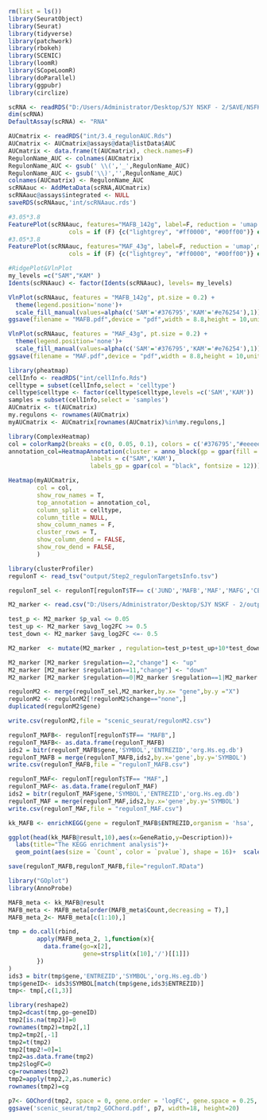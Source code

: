 
```{r}
rm(list = ls())
library(SeuratObject)
library(Seurat)
library(tidyverse)
library(patchwork)
library(rbokeh)
library(SCENIC)
library(loomR)
library(SCopeLoomR)
library(doParallel)
library(ggpubr)
library(circlize)
```

```{r}
scRNA <- readRDS("D:/Users/Administrator/Desktop/SJY NSKF - 2/SAVE/NSFK_Macrophage.Rds")
dim(scRNA)
DefaultAssay(scRNA) <- "RNA"

AUCmatrix <- readRDS("int/3.4_regulonAUC.Rds")
AUCmatrix <- AUCmatrix@assays@data@listData$AUC
AUCmatrix <- data.frame(t(AUCmatrix), check.names=F)
RegulonName_AUC <- colnames(AUCmatrix)
RegulonName_AUC <- gsub(' \\(','_',RegulonName_AUC)
RegulonName_AUC <- gsub('\\)','',RegulonName_AUC)
colnames(AUCmatrix) <- RegulonName_AUC
scRNAauc <- AddMetaData(scRNA,AUCmatrix)
scRNAauc@assays$integrated <- NULL
saveRDS(scRNAauc,'int/scRNAauc.rds')

```

```{r}
#3.05*3.8
FeaturePlot(scRNAauc, features="MAFB_142g", label=F, reduction = 'umap',min.cutoff = 0, max.cutoff = 0.1,
                 cols = if (F) {c("lightgrey", "#ff0000", "#00ff00")} else {c("#eeeeee", "#e76254")},pt.size = 1)
#3.05*3.8
FeaturePlot(scRNAauc, features="MAF_43g", label=F, reduction = 'umap',min.cutoff = 0, max.cutoff = 0.1,
                 cols = if (F) {c("lightgrey", "#ff0000", "#00ff00")} else {c("#eeeeee", "#e76254")},pt.size = 1)

#RidgePlot&VlnPlot
my_levels =c("SAM","KAM" )
Idents(scRNAauc) <- factor(Idents(scRNAauc), levels= my_levels)

VlnPlot(scRNAauc, features = "MAFB_142g", pt.size = 0.2) + 
  theme(legend.position='none')+
  scale_fill_manual(values=alpha(c('SAM'='#376795','KAM'='#e76254'),1))
ggsave(filename = "MAFB.pdf",device = "pdf",width = 8.8,height = 10,units = "cm")

VlnPlot(scRNAauc, features = "MAF_43g", pt.size = 0.2) + 
  theme(legend.position='none')+
  scale_fill_manual(values=alpha(c('SAM'='#376795','KAM'='#e76254'),1))
ggsave(filename = "MAF.pdf",device = "pdf",width = 8.8,height = 10,units = "cm")
```

```{r}
library(pheatmap)
cellInfo <- readRDS("int/cellInfo.Rds")
celltype = subset(cellInfo,select = 'celltype')
celltype$celltype <- factor(celltype$celltype,levels =c('SAM','KAM'))
samples = subset(cellInfo,select = 'samples')
AUCmatrix <- t(AUCmatrix)
my.regulons <- rownames(AUCmatrix)
myAUCmatrix <- AUCmatrix[rownames(AUCmatrix)%in%my.regulons,]

library(ComplexHeatmap)
col = colorRamp2(breaks = c(0, 0.05, 0.1), colors = c('#376795',"#eeeeee", '#e76254'))
annotation_col=HeatmapAnnotation(cluster = anno_block(gp = gpar(fill = c('SAM'='#376795','KAM'='#e76254')),
                       labels = c("SAM",'KAM'),
                       labels_gp = gpar(col = "black", fontsize = 12)))

Heatmap(myAUCmatrix,
        col = col,
        show_row_names = T,
        top_annotation = annotation_col,
        column_split = celltype,
        column_title = NULL,
        show_column_names = F,
        cluster_rows = T,
        show_column_dend = FALSE, 
        show_row_dend = FALSE,
        )

```

```{r}

library(clusterProfiler)
regulonT <- read_tsv("output/Step2_regulonTargetsInfo.tsv")

regulonT_sel <- regulonT[regulonT$TF== c('JUND','MAFB','MAF','MAFG','CEBPB' ,'ATF3' ,'FOS' ,'FOXO3' ,'NFE2L2','REL','CREM','IRF1'),]

M2_marker <- read.csv("D:/Users/Administrator/Desktop/SJY NSKF - 2/output/M2_marker.csv")

test_p <- M2_marker $p_val <= 0.05 
test_up <- M2_marker $avg_log2FC >= 0.5 
test_down <- M2_marker $avg_log2FC <=- 0.5 

M2_marker  <- mutate(M2_marker , regulation=test_p+test_up+10*test_down, change = "")

M2_marker [M2_marker $regulation==2,"change"] <- "up"
M2_marker [M2_marker $regulation==11,"change"] <- "down"
M2_marker [M2_marker $regulation==0|M2_marker $regulation==1|M2_marker $regulation==10,"change"] <- "none"

regulonM2 <- merge(regulonT_sel,M2_marker,by.x= "gene",by.y ="X") 
regulonM2 <- regulonM2[!regulonM2$change=="none",]
duplicated(regulonM2$gene)

write.csv(regulonM2,file = "scenic_seurat/regulonM2.csv")

regulonT_MAFB<- regulonT[regulonT$TF== "MAFB",]
regulonT_MAFB<- as.data.frame(regulonT_MAFB)
ids2 = bitr(regulonT_MAFB$gene,'SYMBOL','ENTREZID','org.Hs.eg.db')
regulonT_MAFB = merge(regulonT_MAFB,ids2,by.x='gene',by.y='SYMBOL')
write.csv(regulonT_MAFB,file = "regulonT_MAFB.csv")

regulonT_MAF<- regulonT[regulonT$TF== "MAF",]
regulonT_MAF<- as.data.frame(regulonT_MAF)
ids2 = bitr(regulonT_MAF$gene,'SYMBOL','ENTREZID','org.Hs.eg.db')
regulonT_MAF = merge(regulonT_MAF,ids2,by.x='gene',by.y='SYMBOL')
write.csv(regulonT_MAF,file = "regulonT_MAF.csv")
```

```{r}

kk_MAFB <- enrichKEGG(gene = regulonT_MAFB$ENTREZID,organism = 'hsa',  pvalueCutoff = 0.05)

ggplot(head(kk_MAFB@result,10),aes(x=GeneRatio,y=Description))+
  labs(title="The KEGG enrichment analysis")+
  geom_point(aes(size = `Count`, color = `pvalue`), shape = 16)+  scale_size(range = c(1, 10))+scale_color_gradient(low = "#cf0000",high = "#f5c6c6")

save(regulonT_MAFB,regulonT_MAFB,file="regulonT.RData")
```

```{r}
library("GOplot")
library(AnnoProbe) 

MAFB_meta <- kk_MAFB@result
MAFB_meta <- MAFB_meta[order(MAFB_meta$Count,decreasing = T),]
MAFB_meta_2<- MAFB_meta[c(1:10),]

tmp = do.call(rbind,
        apply(MAFB_meta_2, 1,function(x){
          data.frame(go=x[2],
                     gene=strsplit(x[10],'/')[[1]])
        })
)
ids3 = bitr(tmp$gene,'ENTREZID','SYMBOL','org.Hs.eg.db')
tmp$geneID<- ids3$SYMBOL[match(tmp$gene,ids3$ENTREZID)]
tmp<- tmp[,c(1,3)]

library(reshape2)
tmp2=dcast(tmp,go~geneID)
tmp2[is.na(tmp2)]=0
rownames(tmp2)=tmp2[,1]
tmp2=tmp2[,-1]
tmp2=t(tmp2)
tmp2[tmp2!=0]=1
tmp2=as.data.frame(tmp2)
tmp2$logFC=0
cg=rownames(tmp2)
tmp2=apply(tmp2,2,as.numeric)
rownames(tmp2)=cg

p7<- GOChord(tmp2, space = 0, gene.order = 'logFC', gene.space = 0.25, gene.size = 5,process.label=15,ribbon.col= brewer.pal(length(MAFB_meta_2$Description), "RdYlBu"))
ggsave('scenic_seurat/tmp2_GOChord.pdf', p7, width=18, height=20)
```
